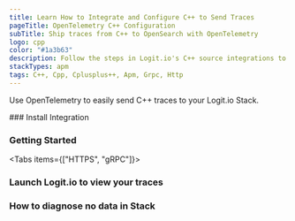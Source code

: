 ```yaml
---
title: Learn How to Integrate and Configure C++ to Send Traces
pageTitle: OpenTelemetry C++ Configuration
subTitle: Ship traces from C++ to OpenSearch with OpenTelemetry
logo: cpp
color: "#1a3b63"
description: Follow the steps in Logit.io's C++ source integrations to ship traces from C++ to OpenSearch with OpenTelemetry.
stackTypes: apm
tags: C++, Cpp, Cplusplus++, Apm, Grpc, Http
---
```


Use OpenTelemetry to easily send C++ traces to your Logit.io Stack.

<Steps>
  ### Install Integration
  <InstallIntegration/>
  
  ### Getting Started

  <Tabs items={["HTTPS", "gRPC"]}>
  
  <Tab>
    <CppOtlpExporterSettings protocol="https" />
  </Tab>

  <Tab>
    <CppOtlpExporterSettings protocol="grpc" />
  </Tab>

  </Tabs>

  ### Launch Logit.io to view your traces

  <LaunchStack utmMedium="apm" utmCampaign="cpp" source="apm_cpp_grpc" />

  ### How to diagnose no data in Stack

  <DiagnoseNoData />
</Steps>